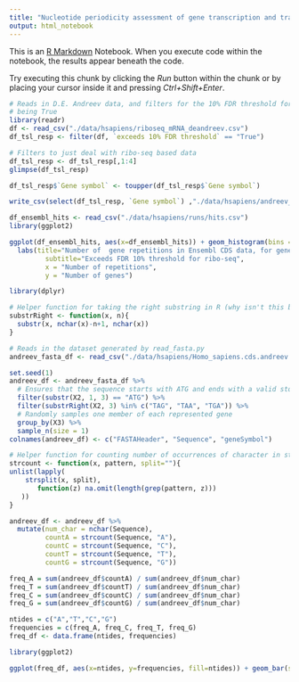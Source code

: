 ```yaml
---
title: "Nucleotide periodicity assessment of gene transcription and translation under stress in *H. sapiens* and *E. coli*"
output: html_notebook
---
```


This is an [R Markdown](http://rmarkdown.rstudio.com) Notebook. When you execute code within the notebook, the results appear beneath the code. 

Try executing this chunk by clicking the *Run* button within the chunk or by placing your cursor inside it and pressing *Ctrl+Shift+Enter*. 

```r
# Reads in D.E. Andreev data, and filters for the 10% FDR threshold for riboseq
# being True
library(readr)
df <- read_csv("./data/hsapiens/riboseq_mRNA_deandreev.csv")
df_tsl_resp <- filter(df, `exceeds 10% FDR threshold` == "True")

# Filters to just deal with ribo-seq based data
df_tsl_resp <- df_tsl_resp[,1:4]
glimpse(df_tsl_resp)

df_tsl_resp$`Gene symbol` <- toupper(df_tsl_resp$`Gene symbol`)

write_csv(select(df_tsl_resp, `Gene symbol`) ,"./data/hsapiens/andreev_genes.csv")
```

```r
df_ensembl_hits <- read_csv("./data/hsapiens/runs/hits.csv")
library(ggplot2)

ggplot(df_ensembl_hits, aes(x=df_ensembl_hits)) + geom_histogram(bins = 30, color="black", fill="blue") +
  labs(title="Number of  gene repetitions in Ensembl CDS data, for genes in D.E. Andreev filtered set",
         subtitle="Exceeds FDR 10% threshold for ribo-seq",
         x = "Number of repetitions",
         y = "Number of genes")
```

```r
library(dplyr)

# Helper function for taking the right substring in R (why isn't this built in...)
substrRight <- function(x, n){
  substr(x, nchar(x)-n+1, nchar(x))
}

# Reads in the dataset generated by read_fasta.py
andreev_fasta_df <- read_csv("./data/hsapiens/Homo_sapiens.cds.andreev.fa", col_names=F)

set.seed(1)
andreev_df <- andreev_fasta_df %>%
  # Ensures that the sequence starts with ATG and ends with a valid stop codon
  filter(substr(X2, 1, 3) == "ATG") %>%
  filter(substrRight(X2, 3) %in% c("TAG", "TAA", "TGA")) %>%
  # Randomly samples one member of each represented gene
  group_by(X3) %>%
  sample_n(size = 1)
colnames(andreev_df) <- c("FASTAHeader", "Sequence", "geneSymbol")

# Helper function for counting number of occurrences of character in string
strcount <- function(x, pattern, split=""){
unlist(lapply(
    strsplit(x, split),
       function(z) na.omit(length(grep(pattern, z)))
   ))
}
```

```r
andreev_df <- andreev_df %>%
  mutate(num_char = nchar(Sequence),
         countA = strcount(Sequence, "A"),
         countC = strcount(Sequence, "C"),
         countT = strcount(Sequence, "T"),
         countG = strcount(Sequence, "G"))

freq_A = sum(andreev_df$countA) / sum(andreev_df$num_char)
freq_T = sum(andreev_df$countT) / sum(andreev_df$num_char)
freq_C = sum(andreev_df$countC) / sum(andreev_df$num_char)
freq_G = sum(andreev_df$countG) / sum(andreev_df$num_char)

ntides = c("A","T","C","G")
frequencies = c(freq_A, freq_C, freq_T, freq_G)
freq_df <- data.frame(ntides, frequencies)

library(ggplot2)

ggplot(freq_df, aes(x=ntides, y=frequencies, fill=ntides)) + geom_bar(stat = "identity")
```

```r

```